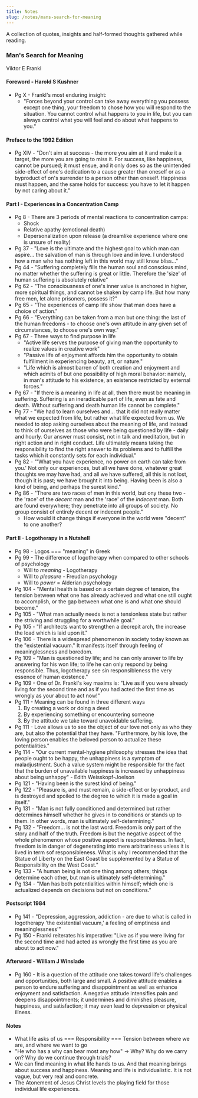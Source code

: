 ---
title: Notes
slug: /notes/mans-search-for-meaning
---

A collection of quotes, insights and half-formed thoughts gathered while reading.

### Man's Search for Meaning

Viktor E Frankl

#### Foreword - Harold S Kushner

- Pg X - Frankl's most enduring insight:
    - "Forces beyond your control can take away everything you possess except one thing, your freedom to chose how you will respond to the situation. You cannot control what happens to you in life, but you can always control what you will feel and do about what happens to you."

#### Preface to the 1992 Edition

- Pg XIV - "Don't aim at success - the more you aim at it and make it a target, the more you are going to miss it. For success, like happiness, cannot be pursued; it must ensue, and it only does so as the unintended side-effect of one's dedication to a cause greater than oneself or as a byproduct of on's surrender to a person other than oneself. Happiness must happen, and the same holds for success: you have to let it happen by not caring about it."

#### Part I - Experiences in a Concentration Camp

- Pg 8 - There are 3 periods of mental reactions to concentration camps:
    - Shock
    - Relative apathy (emotional death)
    - Depersonalization upon release (a dreamlike experience where one is unsure of reality)
- Pg 37 - "Love is the ultimate and the highest goal to which man can aspire... the salvation of man is through love and in love. I understood how a man who has nothing left in this world may still know bliss..."
- Pg 44 - "Suffering completely fills the human soul and conscious mind, no matter whether the suffering is great or little. Therefore the 'size' of human suffering is absolutely relative"
- Pg 62 - "The consciousness of one's inner value is anchored in higher, more spiritual things, and cannot be shaken by camp life. But how many free men, let alone prisoners, possess it?"
- Pg 65 - "The experiences of camp life show that man does have a choice of action."
- Pg 66 - "Everything can be taken from a man but one thing: the last of the human freedoms - to choose one's own attitude in any given set of circumstances, to choose one's own way."
- Pg 67 - Three ways to find purpose in life
    - "Active life serves the purpose of giving man the opportunity to realize values in creative work"
    - "Passive life of enjoyment affords him the opportunity to obtain fulfillment in experiencing beauty, art, or nature."
    - "Life which is almost barren of both creation and enjoyment and which admits of but one possibility of high moral behavior: namely, in man's attitude to his existence, an existence restricted by external forces."
- Pg 67 - "If there is a meaning in life at all, then there must be meaning in suffering. Suffering is an ineradicable part of life, even as fate and death. Without suffering and death human life cannot be complete."
- Pg 77 - "We had to learn ourselves and... that it did not really matter what we expected from life, but rather what life expected from us. We needed to stop asking ourselves about the meaning of life, and instead to think of ourselves as those who were being questioned by life - daily and hourly. Our answer must consist, not in talk and meditation, but in right action and in right conduct. Life ultimately means taking the responsibility to find the right answer to its problems and to fulfill the tasks which it constantly sets for each individual."
- Pg 82 - "'What you have experience, no power on earth can take from you.' Not only our experiences, but all we have done, whatever great thoughts we may have had, and all we have suffered, all this is not lost, though it is past; we have brought it into being. Having been is also a kind of being, and perhaps the surest kind."
- Pg 86 - "There are two races of men in this world, but ony these two - the 'race' of the *decent* man and the 'race' of the *indecent* man. Both are found everywhere; they penetrate into all groups of society. No group consist of entirely decent or indecent people."
    - How would it change things if everyone in the world were "decent" to one another?

#### Part II - Logotherapy in a Nutshell

- Pg 98 - Logos === "meaning" in Greek
- Pg 99 - The difference of logotherapy when compared to other schools of psychology
    - Will to _meaning_ - Logotherapy
    - Will to _pleasure_ - Freudian psychology
    - Will to _power_ = Alderian psychology
- Pg 104 - "Mental health is based on a certain degree of tension, the tension between what one has already achieved and what one still ought to accomplish, or the gap between what one is and what one should become."
- Pg 105 - "What man actually needs is not a tensionless state but rather the striving and struggling for a worthwhile goal."
- Pg 105 - "If architects want to strengthen a decrepit arch, the increase the load which is laid upon it."
- Pg 106 - There is a widespread phenomenon in society today known as the "existential vacuum." It manifests itself through feeling of meaninglessness and boredom.
- Pg 109 - "Man is questioned by life; and he can only answer to life by answering for his won life; to life he can only respond by being responsible. Thus, logotherapy see sin responsibleness the very essence of human existence."
- Pg 109 - One of Dr. Frankl's key maxims is: "Live as if you were already living for the second time and as if you had acted the first time as wrongly as your about to act now!"
- Pg 111 - Meaning can be found in three different ways
    1. By creating a work or doing a deed
    2. By experiencing something or encountering someone
    3. By the attitude we take toward unavoidable suffering.
- Pg 111 - Love allows us to see the object of our love not only as who they are, but also the potential that they have. "Furthermore, by his love, the loving person enables the beloved person to actualize these potentialities."
- Pg 114 - "Our current mental-hygiene philosophy stresses the idea that people ought to be happy, the unhappiness is a symptom of maladjustment. Such a value system might be responsible for the fact that the burden of unavailable happiness is increased by unhappiness about being unhappy" - Edith Weisskopf-Joelson
- Pg 121 - "Having been is the surest kind of being."
- Pg 122 - "Pleasure is, and must remain, a side-effect or by-product, and is destroyed and spoiled to the degree to which it is made a goal in itself."
- Pg 131 - "Man is not fully conditioned and determined but rather determines himself whether he gives in to conditions or stands up to them. In other words, man is ultimately self-determining."
- Pg 132 - "Freedom... is not the last word. Freedom is only part of the story and half of the truth. Freedom is but the negative aspect of the whole phenomenon whose positive aspect is responsibleness. In fact, freedom is in danger of degenerating into mere arbitrariness unless it is lived in term sof responsibleness. What is why I recommended that the Statue of Liberty on the East Coast be supplemented by a Statue of Responsibility on the West Coast."
- Pg 133 - "A human being is not one thing among others; things determine each other, but man is ultimately self-determining."
- Pg 134 - "Man has both potentialities within himself; which one is actualized depends on decisions but not on conditions."

#### Postscript 1984

- Pg 141 - "Depression, aggression, addiction - are due to what is called in logotherapy 'the existential vacuum,' a feeling of emptiness and meaninglessness'"
- Pg 150 - Frankl reiterates his imperative: "Live as if you were living for the second time and had acted as wrongly the first time as you are about to act now."

#### Afterword - William J Winslade

- Pg 160 - It is a question of the attitude one takes toward life's challenges and opportunities, both large and small. A positive attitude enables a person to endure suffering and disappointment as well as enhance enjoyment and satisfaction. A negative attitude intensifies pain and deepens disappointments; it undermines and diminishes pleasure, happiness, and satisfaction; it may even lead to depression or physical illness.

#### Notes
- What life asks of us === Responsibility === Tension between where we are, and where we want to go
- "He who has a why can bear most any how" -> Why? Why do we carry on? Why do we continue through trials?
- We can find meaning in what life hands to us. And that meaning brings about success and happiness. Meaning and life is individualistic. It is not vague, but very real and concrete.
- The Atonement of Jesus Christ levels the playing field for those individual life experiences.